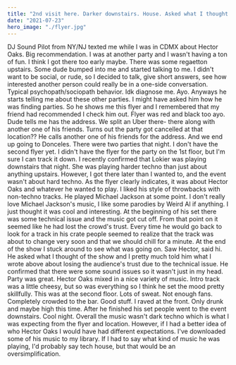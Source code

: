 ```yaml
---
title: "2nd visit here. Darker downstairs. House. Asked what I thought."
date: "2021-07-23"
hero_image: "./flyer.jpg"
---
```


DJ Sound Pilot from NY/NJ texted me while I was in CDMX about Hector Oaks. Big recommendation. I was at another party and I wasn't having a ton of fun. I think I got there too early maybe. There was some regaetton upstairs. Some dude bumped into me and started talking to me. I didn't want to be social, or rude, so I decided to talk, give short answers, see how interested another person could really be in a one-side conversation. Typical psychopath/sociopath behavior. Idk diagnose me. Ayo. Anyways he starts telling me about these other parties. I might have asked him how he was finding parties. So he shows me this flyer and I remembered that my friend had recommended I check him out. Flyer was red and black too ayo. Dude tells me has the address. We split an Uber there- there along with another one of his friends. Turns out the party got cancelled at that location?? He calls another one of his friends for the address. And we end up going to Donceles. There were two parties that night. I don't have the second flyer yet. I didn't have the flyer for the party on the 1st floor, but I'm sure I can track it down. I recently confirmed that Lokier was playing downstairs that night. She was playing harder techno than just about anything upstairs. However, I got there later than I wanted to, and the event wasn't about hard techno. As the flyer clearly indicates, it was about Hector Oaks and whatever he wanted to play. I liked his style of throwbacks with non-techno tracks. He played Michael Jackson at some point. I don't really love Michael Jackson's music, I like some parodies by Weird Al if anything. I just thought it was cool and interesting. At the beginning of his set there was some technical issue and the music got cut off. From that point on it seemed like he had lost the crowd's trust. Every time he would go back to look for a track in his crate people seemed to realize that the track was about to change very soon and that we should chill for a minute. At the end of the show I stuck around to see what was going on. Saw Hector, said hi. He asked what I thought of the show and I pretty much told him what I wrote above about losing the audience's trust due to the technical issue. He confirmed that there were some sound issues so it wasn't just in my head. Party was great. Hector Oaks mixed in a nice variety of music. Intro track was a little cheesy, but so was everything so I think he set the mood pretty skillfully. This was at the second floor. Lots of sweat. Not enough fans. Completely crowded to the bar. Good stuff. I raved at the front. Only drunk and maybe high this time. After he finished his set people went to the event downstairs. Cool night. Overall the music wasn't dark techno which is what I was expecting from the flyer and location. However, if I had a better idea of who Hector Oaks I would have had different expectations. I've downloaded some of his music to my library. If I had to say what kind of music he was playing, I'd probably say tech house, but that would be an oversimplification. 